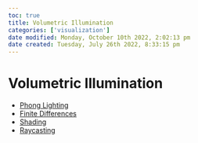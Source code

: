 ```yaml
---
toc: true
title: Volumetric Illumination
categories: ['visualization']
date modified: Monday, October 10th 2022, 2:02:13 pm
date created: Tuesday, July 26th 2022, 8:33:15 pm
---
```


# Volumetric Illumination
- [Phong Lighting](Phong%20Lighting.qmd)
- [Finite Differences](Finite%20Differences.qmd)
- [Shading](Shading.qmd)
- [Raycasting](Raycasting.qmd)



